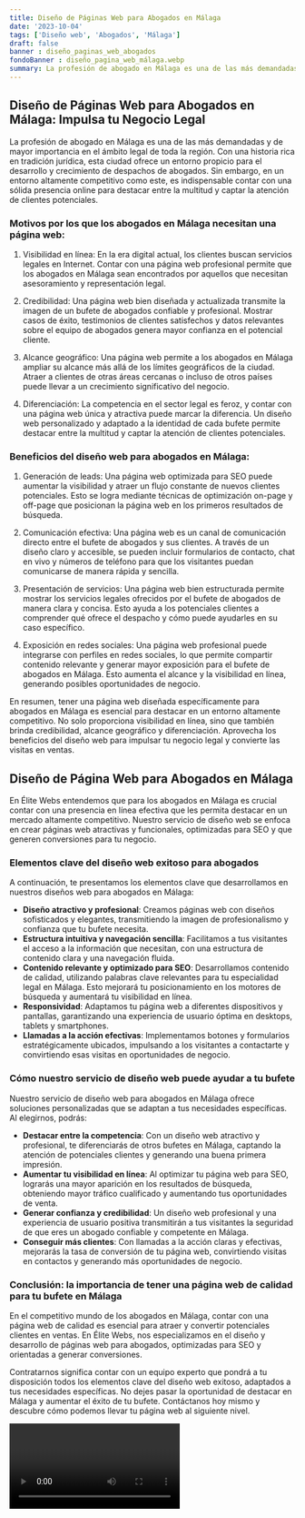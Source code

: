 ```yaml
---
title: Diseño de Páginas Web para Abogados en Málaga
date: '2023-10-04'
tags: ['Diseño web', 'Abogados', 'Málaga']
draft: false
banner : diseño_paginas_web_abogados
fondoBanner : diseño_pagina_web_málaga.webp
summary: La profesión de abogado en Málaga es una de las más demandadas y de mayor importancia en el ámbito legal de toda la región. Con una historia rica en tradición jurídica, esta ciudad ofrece un entorno propicio para el desarrollo y crecimiento de despachos de abogados. Sin embargo, en un entorno altamente competitivo como este, es indispensable contar con una sólida presencia online para destacar entre la multitud y captar la atención de clientes potenciales.
---
```


## Diseño de Páginas Web para Abogados en Málaga: Impulsa tu Negocio Legal

La profesión de abogado en Málaga es una de las más demandadas y de mayor importancia en el ámbito legal de toda la región. Con una historia rica en tradición jurídica, esta ciudad ofrece un entorno propicio para el desarrollo y crecimiento de despachos de abogados. Sin embargo, en un entorno altamente competitivo como este, es indispensable contar con una sólida presencia online para destacar entre la multitud y captar la atención de clientes potenciales.

### Motivos por los que los abogados en Málaga necesitan una página web:

1. Visibilidad en línea: En la era digital actual, los clientes buscan servicios legales en Internet. Contar con una página web profesional permite que los abogados en Málaga sean encontrados por aquellos que necesitan asesoramiento y representación legal.

2. Credibilidad: Una página web bien diseñada y actualizada transmite la imagen de un bufete de abogados confiable y profesional. Mostrar casos de éxito, testimonios de clientes satisfechos y datos relevantes sobre el equipo de abogados genera mayor confianza en el potencial cliente.

3. Alcance geográfico: Una página web permite a los abogados en Málaga ampliar su alcance más allá de los límites geográficos de la ciudad. Atraer a clientes de otras áreas cercanas o incluso de otros países puede llevar a un crecimiento significativo del negocio.

4. Diferenciación: La competencia en el sector legal es feroz, y contar con una página web única y atractiva puede marcar la diferencia. Un diseño web personalizado y adaptado a la identidad de cada bufete permite destacar entre la multitud y captar la atención de clientes potenciales.

### Beneficios del diseño web para abogados en Málaga:

1. Generación de leads: Una página web optimizada para SEO puede aumentar la visibilidad y atraer un flujo constante de nuevos clientes potenciales. Esto se logra mediante técnicas de optimización on-page y off-page que posicionan la página web en los primeros resultados de búsqueda.

2. Comunicación efectiva: Una página web es un canal de comunicación directo entre el bufete de abogados y sus clientes. A través de un diseño claro y accesible, se pueden incluir formularios de contacto, chat en vivo y números de teléfono para que los visitantes puedan comunicarse de manera rápida y sencilla.

3. Presentación de servicios: Una página web bien estructurada permite mostrar los servicios legales ofrecidos por el bufete de abogados de manera clara y concisa. Esto ayuda a los potenciales clientes a comprender qué ofrece el despacho y cómo puede ayudarles en su caso específico.

4. Exposición en redes sociales: Una página web profesional puede integrarse con perfiles en redes sociales, lo que permite compartir contenido relevante y generar mayor exposición para el bufete de abogados en Málaga. Esto aumenta el alcance y la visibilidad en línea, generando posibles oportunidades de negocio.

En resumen, tener una página web diseñada específicamente para abogados en Málaga es esencial para destacar en un entorno altamente competitivo. No solo proporciona visibilidad en línea, sino que también brinda credibilidad, alcance geográfico y diferenciación. Aprovecha los beneficios del diseño web para impulsar tu negocio legal y convierte las visitas en ventas.

<GifSeo />

<Cta />

## Diseño de Página Web para Abogados en Málaga

En Élite Webs entendemos que para los abogados en Málaga es crucial contar con una presencia en línea efectiva que les permita destacar en un mercado altamente competitivo. Nuestro servicio de diseño web se enfoca en crear páginas web atractivas y funcionales, optimizadas para SEO y que generen conversiones para tu negocio. 

### Elementos clave del diseño web exitoso para abogados

A continuación, te presentamos los elementos clave que desarrollamos en nuestros diseños web para abogados en Málaga:

- **Diseño atractivo y profesional**: Creamos páginas web con diseños sofisticados y elegantes, transmitiendo la imagen de profesionalismo y confianza que tu bufete necesita.
- **Estructura intuitiva y navegación sencilla**: Facilitamos a tus visitantes el acceso a la información que necesitan, con una estructura de contenido clara y una navegación fluida.
- **Contenido relevante y optimizado para SEO**: Desarrollamos contenido de calidad, utilizando palabras clave relevantes para tu especialidad legal en Málaga. Esto mejorará tu posicionamiento en los motores de búsqueda y aumentará tu visibilidad en línea.
- **Responsividad**: Adaptamos tu página web a diferentes dispositivos y pantallas, garantizando una experiencia de usuario óptima en desktops, tablets y smartphones.
- **Llamadas a la acción efectivas**: Implementamos botones y formularios estratégicamente ubicados, impulsando a los visitantes a contactarte y convirtiendo esas visitas en oportunidades de negocio.

### Cómo nuestro servicio de diseño web puede ayudar a tu bufete

Nuestro servicio de diseño web para abogados en Málaga ofrece soluciones personalizadas que se adaptan a tus necesidades específicas. Al elegirnos, podrás:

- **Destacar entre la competencia**: Con un diseño web atractivo y profesional, te diferenciarás de otros bufetes en Málaga, captando la atención de potenciales clientes y generando una buena primera impresión.
- **Aumentar tu visibilidad en línea**: Al optimizar tu página web para SEO, lograrás una mayor aparición en los resultados de búsqueda, obteniendo mayor tráfico cualificado y aumentando tus oportunidades de venta.
- **Generar confianza y credibilidad**: Un diseño web profesional y una experiencia de usuario positiva transmitirán a tus visitantes la seguridad de que eres un abogado confiable y competente en Málaga.
- **Conseguir más clientes**: Con llamadas a la acción claras y efectivas, mejorarás la tasa de conversión de tu página web, convirtiendo visitas en contactos y generando más oportunidades de negocio.

### Conclusión: la importancia de tener una página web de calidad para tu bufete en Málaga

En el competitivo mundo de los abogados en Málaga, contar con una página web de calidad es esencial para atraer y convertir potenciales clientes en ventas. En Élite Webs, nos especializamos en el diseño y desarrollo de páginas web para abogados, optimizadas para SEO y orientadas a generar conversiones.

Contratarnos significa contar con un equipo experto que pondrá a tu disposición todos los elementos clave del diseño web exitoso, adaptados a tus necesidades específicas. No dejes pasar la oportunidad de destacar en Málaga y aumentar el éxito de tu bufete. Contáctanos hoy mismo y descubre cómo podemos llevar tu página web al siguiente nivel.

<Video />

<CtaBot job='Abogados' city='Málaga'/>

<Gmaps query='Málaga+españa+maps' />